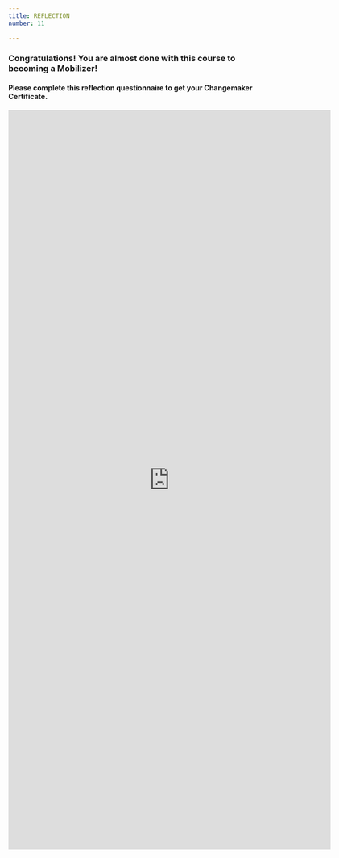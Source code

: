 ```yaml
---
title: REFLECTION
number: 11

---
```


### Congratulations! You are almost done with this course to becoming a Mobilizer!

####  Please complete this reflection questionnaire to get your Changemaker Certificate.

<iframe src="https://docs.google.com/forms/d/e/1FAIpQLSdzMnCU-eeU4mRmQvJLVAwigtkh256jC9ppi2Ep7ub2NRwcOg/viewform?embedded=true" width="640" height="1467" frameborder="0" marginheight="0" marginwidth="0">Loading…</iframe>

